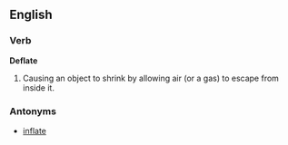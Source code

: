 ==English==
===Verb===
'''Deflate'''
# Causing an object to shrink by allowing air (or a gas) to escape from inside it.

===Antonyms===
*[[inflate]]